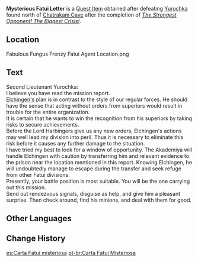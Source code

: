 {{Item Infobox
|id           = 120161
|image        = Item Mysterious Fatui Letter.png
|type         = Quest Items
|group        = Event Items
|description  = A letter you found after defeating a Fatui Agent you came across. Why would he carry this with him, though?
|source1      = Defeat a Fatui Pyro Agent north of Chatrakam Cave after completing ''[[The Strongest Opponent! The Biggest Crisis!]]''
|event        = Fabulous Fungus Frenzy
}}
'''Mysterious Fatui Letter''' is a [[Quest Item]] obtained after defeating [[Yurochka]] found north of [[Chatrakam Cave]] after the completion of ''[[The Strongest Opponent! The Biggest Crisis!]]''.

==Location==
<gallery>
Fabulous Fungus Frenzy Fatui Agent Location.png
</gallery>

==Text==
Second Lieutenant Yurochka:<br />
I believe you have read the mission report.<br />
[[Elchingen|Elchingen's]] plan is in contrast to the style of our regular forces. He should have the sense that acting without orders from superiors would result in trouble for the entire organization.<br />
It is certain that he wants to win the recognition from his superiors by taking risks to secure achievements.<br />
Before the Lord Harbingers give us any new orders, Elchingen's actions may well lead my division into peril. Thus it is necessary to eliminate this risk before it causes any further damage to the situation.<br />
I have tried my best to look for a window of opportunity. The Akademiya will handle Elchingen with caution by transferring him and relevant evidence to the prison near the location mentioned in this report. Knowing Elchingen, he will undoubtedly manage to escape during the transfer and seek refuge from other Fatui divisions.<br />
Presently, your battle position is most suitable. You will be the one carrying out this mission.<br />
Send out rendezvous signals, disguise as help, and give him a pleasant surprise. Then check around, find his minions, and deal with them for good.

==Other Languages==
{{Other Languages|default_hidden = 1
|en      = Mysterious Fatui Letter
|zhs     = 神秘的愚人众信件
|zhs_rm  = Shénmì de Yúrén-zhòng Xìnjiàn
|zht     = 神秘的愚人眾信件
|zht_rm  = Shénmì de Yúrén-zhòng Xìnjiàn
|ja      = 謎に満ちたファデュイの手紙
|ja_rm   = Nazo ni Michita Fadyui no Tegami
|ko      = 수상한 우인단의 편지
|ko_rm   = Susanghan Uindan-ui Pyeonji
|es      = Carta Fatui misteriosa
|fr      = Mystérieuse lettre des Fatui
|ru      = Письмо загадочного Фатуи
|th      = จดหมายจาก Fatui ลึกลับ
|th_rm   = 
|vi      = Thư Của Fatui Thần Bí
|de      = Rätselhafter Brief der Fatui
|id      = Surat dari Fatui Misterius
|pt      = Carta Fatui Misteriosa
}}

==Change History==
{{Change History|3.2}}

[[es:Carta Fatui misteriosa]]
[[pt-br:Carta Fatui Misteriosa]]